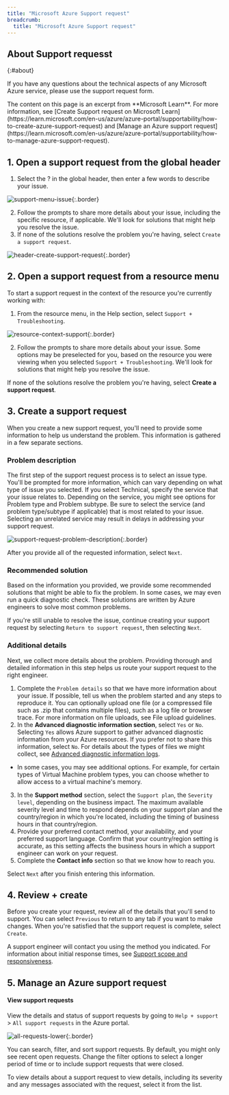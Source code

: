 ```yaml
---
title: "Microsoft Azure Support request"
breadcrumb:
  title: "Microsoft Azure Support request"
---
```


## About Support requesst
{:#about}

If you have any questions about the technical aspects of any Microsoft Azure service, please use the support request form.

<div class="box">
The content on this page is an excerpt from **Microsoft Learn**. For more information, see [Create Support request on Microsoft Learn](https://learn.microsoft.com/en-us/azure/azure-portal/supportability/how-to-create-azure-support-request) and [Manage an Azure support request](https://learn.microsoft.com/en-us/azure/azure-portal/supportability/how-to-manage-azure-support-request).
</div>

## 1. Open a support request from the global header

1. Select the ? in the global header, then enter a few words to describe your issue.

![support-menu-issue](https://learn.microsoft.com/en-us/azure/azure-portal/supportability/media/how-to-create-azure-support-request/support-menu-issue.png){:.border}

2. Follow the prompts to share more details about your issue, including the specific resource, if applicable. We'll look for solutions that might help you resolve the issue.
3. If none of the solutions resolve the problem you're having, select `Create a support request`.

![header-create-support-request](https://learn.microsoft.com/en-us/azure/azure-portal/supportability/media/how-to-create-azure-support-request/header-create-support-request.png){:.border}

## 2. Open a support request from a resource menu

To start a support request in the context of the resource you're currently working with:
1. From the resource menu, in the Help section, select `Support + Troubleshooting`.

![resource-context-support](https://learn.microsoft.com/en-us/azure/azure-portal/supportability/media/how-to-create-azure-support-request/resource-context-support.png){:.border}

2. Follow the prompts to share more details about your issue. Some options may be preselected for you, based on the resource you were viewing when you selected `Support + Troubleshooting`. We'll look for solutions that might help you resolve the issue.

If none of the solutions resolve the problem you're having, select **Create a support request**.

## 3. Create a support request

When you create a new support request, you'll need to provide some information to help us understand the problem. This information is gathered in a few separate sections.

### Problem description

<div class="box">
The first step of the support request process is to select an issue type. You'll be prompted for more information, which can vary depending on what type of issue you selected. If you select Technical, specify the service that your issue relates to. Depending on the service, you might see options for Problem type and Problem subtype. Be sure to select the service (and problem type/subtype if applicable) that is most related to your issue. Selecting an unrelated service may result in delays in addressing your support request.
</div>

![support-request-problem-description](https://learn.microsoft.com/en-us/azure/azure-portal/supportability/media/how-to-create-azure-support-request/support-request-problem-description.png){:.border}

After you provide all of the requested information, select `Next`.

### Recommended solution

Based on the information you provided, we provide some recommended solutions that might be able to fix the problem. In some cases, we may even run a quick diagnostic check. These solutions are written by Azure engineers to solve most common problems.

If you're still unable to resolve the issue, continue creating your support request by selecting `Return to support request`, then selecting `Next`.

### Additional details

Next, we collect more details about the problem. Providing thorough and detailed information in this step helps us route your support request to the right engineer.

1. Complete the `Problem details` so that we have more information about your issue. If possible, tell us when the problem started and any steps to reproduce it. You can optionally upload one file (or a compressed file such as .zip that contains multiple files), such as a log file or browser trace. For more information on file uploads, see File upload guidelines.
2. In the **Advanced diagnostic information section**, select `Yes` or `No`. Selecting `Yes` allows Azure support to gather advanced diagnostic information from your Azure resources. If you prefer not to share this information, select `No`. For details about the types of files we might collect, see [Advanced diagnostic information logs](https://learn.microsoft.com/en-us/azure/azure-portal/supportability/how-to-create-azure-support-request#advanced-diagnostic-information-logs).
  - In some cases, you may see additional options. For example, for certain types of Virtual Machine problem types, you can choose whether to allow access to a virtual machine's memory.
3. In the **Support method** section, select the `Support plan`, the `Severity level`, depending on the business impact. The maximum available severity level and time to respond depends on your support plan and the country/region in which you're located, including the timing of business hours in that country/region.
4. Provide your preferred contact method, your availability, and your preferred support language. Confirm that your country/region setting is accurate, as this setting affects the business hours in which a support engineer can work on your request.
5. Complete the **Contact info** section so that we know how to reach you.

Select `Next` after you finish entering this information.

## 4. Review + create

Before you create your request, review all of the details that you'll send to support. You can select `Previous` to return to any tab if you want to make changes. When you're satisfied that the support request is complete, select `Create`.

A support engineer will contact you using the method you indicated. For information about initial response times, see [Support scope and responsiveness](https://azure.microsoft.com/support/plans/response/).

## 5. Manage an Azure support request

#### View support requests

View the details and status of support requests by going to `Help + support` > `All support requests` in the Azure portal.

![all-requests-lower](https://learn.microsoft.com/en-us/azure/azure-portal/supportability/media/how-to-manage-azure-support-request/all-requests-lower.png){:.border}

You can search, filter, and sort support requests. By default, you might only see recent open requests. Change the filter options to select a longer period of time or to include support requests that were closed.

To view details about a support request to view details, including its severity and any messages associated with the request, select it from the list.
